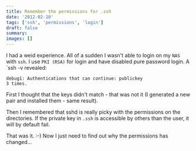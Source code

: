 ```yaml
---
title: Remember the permissions for .ssh
date: '2012-02-10'
tags: ['ssh', 'permissions', 'login']
draft: false
summary: 
images: []
---
```


I had a weid experience. All of a sudden I wasn't able to login on my `NAS` with `ssh`. I use `PKI (RSA)` for login and have disabled pure password login. A `ssh -v revealed:

```
debug1: Authentications that can continue: publickey
3 times.
```

First I thought that the keys didn't match - that was not it (I generated a new pair and installed them - same result).

Then I remembered that sshd is really picky with the permissions on the directories. If the private key in `.ssh` is accessible by others than the user, it will by default fail.

That was it. :-) Now I just need to find out why the permissions has changed...
